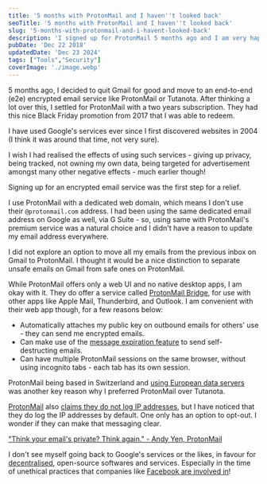```yaml
---
title: '5 months with ProtonMail and I haven''t looked back'
seoTitle: '5 months with ProtonMail and I haven''t looked back'
slug: '5-months-with-protonmail-and-i-havent-looked-back'
description: 'I signed up for ProtonMail 5 months ago and I am very happy with the move. Encrypted, decentralised, open-source choices over the corporate alternatives resonate with me.'
pubDate: 'Dec 22 2018'
updatedDate: 'Dec 23 2024'
tags: ["Tools","Security"]
coverImage: './image.webp'
---
```


5 months ago, I decided to quit Gmail for good and move to an end-to-end (e2e) encrypted email service like ProtonMail or Tutanota. After thinking a lot over this, I settled for ProtonMail with a two years subscription. They had this nice Black Friday promotion from 2017 that I was able to redeem.


I have used Google's services ever since I first discovered websites in 2004 (I think it was around that time, not very sure).


I wish I had realised the effects of using such services - giving up privacy, being tracked, not owning my own data, being targeted for advertisement amongst many other negative effects - much earlier though!


Signing up for an encrypted email service was the first step for a relief.


I use ProtonMail with a dedicated web domain, which means I don't use their `@protonmail.com` address. I had been using the same dedicated email address on Google as well, via G Suite - so, using same with ProtonMail's premium service was a natural choice and I didn't have a reason to update my email address everywhere.


I did not explore an option to move all my emails from the previous inbox on Gmail to ProtonMail. I thought it would be a nice distinction to separate unsafe emails on Gmail from safe ones on ProtonMail.


While ProtonMail offers only a web UI and no native desktop apps, I am okay with it. They do offer a service called [ProtonMail Bridge](https://protonmail.com/bridge/), for use with other apps like Apple Mail, Thunderbird, and Outlook. I am convenient with their web app though, for a few reasons below:

- Automatically attaches my public key on outbound emails for others' use - they can send me encrypted emails.
- Can make use of the [message expiration feature](https://protonmail.com/security-details) to send self-destructing emails.
- Can have multiple ProtonMail sessions on the same browser, without using incognito tabs - each tab has its own session.

ProtonMail being based in Switzerland and [using European data servers](https://protonmail.com/blog/protonmail-vs-gmail-security/) was another key reason why I preferred ProtonMail over Tutanota.


[ProtonMail](https://protonmail.com/) also [claims they do not log IP addresses](https://protonmail.com/blog/protonmail-vs-gmail-security/), but I have noticed that they do log the IP addresses by default. One only has an option to opt-out. I wonder if they can make that messaging clear.


["Think your email's private? Think again." - Andy Yen, ProtonMail](https://www.ted.com/talks/andy_yen_think_your_email_s_private_think_again)


I don't see myself going back to Google's services or the likes, in favour for [decentralised](https://www.arun.blog/post/making-mastodon-my-new-home/), open-source softwares and services. Especially in the time of unethical practices that companies like [Facebook are involved in](https://pauljacobson.me/2018/12/19/facebook-messages-arent-so-private-after-all/)!

